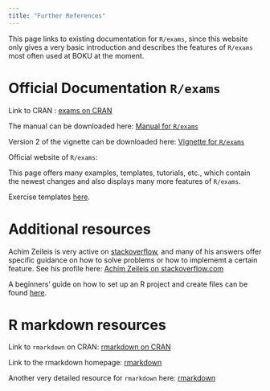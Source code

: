```yaml
---
title: "Further References"
---
```


This page links to existing documentation for `R/exams`, since this website only gives a very basic introduction and describes the features of `R/exams` most often used at BOKU at the moment.  


# Official Documentation `R/exams` 

Link to CRAN : [exams on CRAN](https://cran.r-project.org/package=exams)

The manual can be downloaded here: [Manual for `R/exams`](files/manual_exams.pdf)

Version 2 of the vignette can be downloaded here: [Vignette for `R/exams`](files/vignette_exams.pdf)

Official website of `R/exams`: [](https://www.r-exams.org)

This page offers many examples, templates, tutorials, etc., which contain the newest changes and also displays many more features of `R/exams`. 

Exercise templates [here](https://www.r-exams.org/templates/). 

# Additional resources 

Achim Zeileis is very active on [stackoverflow](https://stackoverflow.com/questions), and many of his answers offer specific guidance on how to solve problems or how to implememt a certain feature. See his profile here: [Achim Zeileis on stackoverflow.com](https://stackoverflow.com/users/4233642/achim-zeileis)

A beginners' guide on how to set up an R project and create files can be found [here](https://bookdown.org/daniel_dauber_io/r4np_book/starting-your-r-projects.html). 

# R markdown resources 

Link to `rmarkdown` on CRAN: [rmarkdown on CRAN](https://cran.r-project.org/package=rmarkdown)

Link to the rmarkdown homepage: [rmarkdown](https://rmarkdown.rstudio.com)

Another very detailed resource for `rmarkdown` here: [rmarkdown ](https://bookdown.org/yihui/rmarkdown/)


